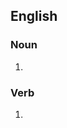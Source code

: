 ==English==

===Noun===
{{head|en|noun plural form}}

# {{plural of|grumble|lang=en}}

===Verb===
{{head|en|verb form}}

# {{en-third-person singular of|grumble}}